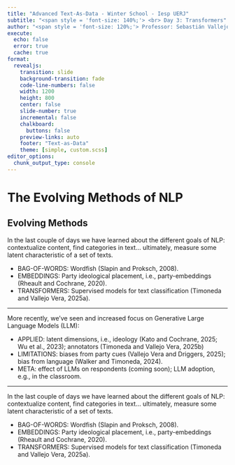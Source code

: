 ```yaml
---
title: "Advanced Text-As-Data - Winter School - Iesp UERJ"
subtitle: "<span style = 'font-size: 140%;'> <br> Day 3: Transformers"
author: "<span style = 'font-size: 120%;'> Professor: Sebastián Vallejo </span>"
execute: 
  echo: false
  error: true
  cache: true
format:
  revealjs: 
    transition: slide
    background-transition: fade
    code-line-numbers: false
    width: 1200
    height: 800
    center: false
    slide-number: true
    incremental: false
    chalkboard: 
      buttons: false
    preview-links: auto
    footer: "Text-as-Data"
    theme: [simple, custom.scss]
editor_options: 
  chunk_output_type: console
---
```


# The Evolving Methods of NLP

## Evolving Methods 

In the last couple of days we have learned about the different goals of NLP: contextualize content, find categories in text... ultimately, measure some latent characteristic of a set of texts. 

- BAG-OF-WORDS: Wordfish (Slapin and Proksch, 2008).
- EMBEDDINGS: Party ideological placement, i.e., party-embeddings (Rheault and Cochrane, 2020).
- TRANSFORMERS: Supervised models for text classification (Timoneda and Vallejo Vera, 2025a).

---

More recently, we've seen and increased focus on Generative Large Language Models (LLM):

- APPLIED: latent dimensions, i.e., ideology (Kato and Cochrane, 2025; Wu et al., 2023); annotators (Timoneda and Vallejo Vera, 2025b)
- LIMITATIONS: biases from party cues (Vallejo Vera and Driggers, 2025); bias from language (Walker and Timoneda, 2024).
- META: effect of LLMs on respondents (coming soon); LLM adoption, e.g., in the classroom.

---

In the last couple of days we have learned about the different goals of NLP: contextualize content, find categories in text... ultimately, measure some latent characteristic of a set of texts. 

- BAG-OF-WORDS: Wordfish (Slapin and Proksch, 2008).
- EMBEDDINGS: Party ideological placement, i.e., party-embeddings (Rheault and Cochrane, 2020).
- [TRANSFORMERS: Supervised models for text classification (Timoneda and Vallejo Vera, 2025a).]{.red}